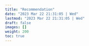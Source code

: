 ```yaml
---
title: "Recommendation"
date: "2023 Mar 22 21:31:05 | Wed"
lastmod: "2023 Mar 22 21:31:05 | Wed"
draft: false
images: []
weight: 200
toc: true
---
```

